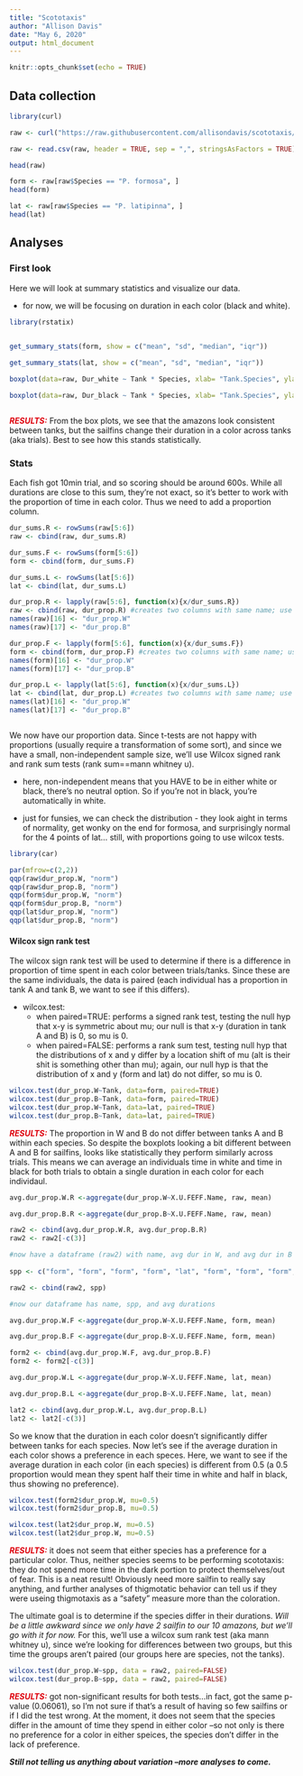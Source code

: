 ```yaml
---
title: "Scototaxis"
author: "Allison Davis"
date: "May 6, 2020"
output: html_document
---
```


```r
knitr::opts_chunk$set(echo = TRUE)
```

## Data collection

```r
library(curl)

raw <- curl("https://raw.githubusercontent.com/allisondavis/scototaxis/master/Scototaxis_raw_cole-data.csv")

raw <- read.csv(raw, header = TRUE, sep = ",", stringsAsFactors = TRUE)

head(raw)

form <- raw[raw$Species == "P. formosa", ]
head(form)

lat <- raw[raw$Species == "P. latipinna", ]
head(lat)

```


## Analyses {.tabset .tabset-fade .tabset-pills}
### First look

Here we will look at summary statistics and visualize our data. 

  * for now, we will be focusing on duration in each color (black and white).


```r
library(rstatix)


get_summary_stats(form, show = c("mean", "sd", "median", "iqr"))
 
get_summary_stats(lat, show = c("mean", "sd", "median", "iqr"))

boxplot(data=raw, Dur_white ~ Tank * Species, xlab= "Tank.Species", ylab= "Duration in white (s)")

boxplot(data=raw, Dur_black ~ Tank * Species, xlab= "Tank.Species", ylab= "Duration in black (s)")



```

<font color= "deeporchid4"> ***RESULTS:***</font> From the box plots, we see that the amazons look consistent between tanks, but the sailfins change their duration in a color across tanks (aka trials). Best to see how this stands statistically.




### Stats

Each fish got 10min trial, and so scoring should be around 600s. While all durations are close to this sum, they're not exact, so it's better to work with the proportion of time in each color. Thus we need to add a proportion column.

```r
dur_sums.R <- rowSums(raw[5:6]) 
raw <- cbind(raw, dur_sums.R)

dur_sums.F <- rowSums(form[5:6]) 
form <- cbind(form, dur_sums.F)

dur_sums.L <- rowSums(lat[5:6]) 
lat <- cbind(lat, dur_sums.L)

dur_prop.R <- lapply(raw[5:6], function(x){x/dur_sums.R}) 
raw <- cbind(raw, dur_prop.R) #creates two columns with same name; use name function below to specify column name
names(raw)[16] <- "dur_prop.W"
names(raw)[17] <- "dur_prop.B"

dur_prop.F <- lapply(form[5:6], function(x){x/dur_sums.F}) 
form <- cbind(form, dur_prop.F) #creates two columns with same name; use name function below to specify column name
names(form)[16] <- "dur_prop.W"
names(form)[17] <- "dur_prop.B"

dur_prop.L <- lapply(lat[5:6], function(x){x/dur_sums.L}) 
lat <- cbind(lat, dur_prop.L) #creates two columns with same name; use name function below to specify column name
names(lat)[16] <- "dur_prop.W"
names(lat)[17] <- "dur_prop.B"



```


We now have our proportion data. Since t-tests are not happy with proportions (usually require a transformation of some sort), and since we have a small, non-independent sample size, we'll use Wilcox signed rank and rank sum tests (rank sum==mann whitney u).

  * here, non-independent means that you HAVE to be in either white or black, there's no neutral option. So if you're not in black, you're automatically in white. 
  
  * just for funsies, we can check the distribution - they look aight in terms of normality, get wonky on the end for formosa, and surprisingly normal for the 4 points of lat... still, with proportions going to use wilcox tests.

```r
library(car)

par(mfrow=c(2,2))
qqp(raw$dur_prop.W, "norm")
qqp(raw$dur_prop.B, "norm")
qqp(form$dur_prop.W, "norm")
qqp(form$dur_prop.B, "norm")
qqp(lat$dur_prop.W, "norm")
qqp(lat$dur_prop.B, "norm")


```



#### Wilcox sign rank test

The wilcox sign rank test will be used to determine if there is a difference in proportion of time spent in each color between trials/tanks. Since these are the same individuals, the data is paired (each individual has a proportion in tank A and tank B, we want to see if this differs). 

  * wilcox.test:
      + when paired=TRUE: performs a signed rank test, testing the null hyp that x-y is symmetric about mu; our null is that x-y (duration in tank A and B) is 0, so mu is 0.
      + when paired=FALSE: performs a rank sum test, testing null hyp that the distributions of x and y differ by a location shift of mu (alt is their shit is something other than mu); again, our null hyp is that the distribution of x and y (form and lat) do not differ, so mu is 0.

```r
wilcox.test(dur_prop.W~Tank, data=form, paired=TRUE) 
wilcox.test(dur_prop.B~Tank, data=form, paired=TRUE)
wilcox.test(dur_prop.W~Tank, data=lat, paired=TRUE)
wilcox.test(dur_prop.B~Tank, data=lat, paired=TRUE)


```

<font color= "deeporchid4"> ***RESULTS:***</font> The proportion in W and B do not differ between tanks A and B within each species. So despite the boxplots looking a bit different between A and B for sailfins, looks like statistically they perform similarly across trials. This means we can average an individuals time in white and time in black for both trials to obtain a single duration in each color for each individaul.

```r

avg.dur_prop.W.R <-aggregate(dur_prop.W~X.U.FEFF.Name, raw, mean)

avg.dur_prop.B.R <-aggregate(dur_prop.B~X.U.FEFF.Name, raw, mean)

raw2 <- cbind(avg.dur_prop.W.R, avg.dur_prop.B.R)
raw2 <- raw2[-c(3)]

#now have a dataframe (raw2) with name, avg dur in W, and avg dur in B --> need spp info too; not sure how to automate
 
spp <- c("form", "form", "form", "form", "lat", "form", "form", "form", "form", "form", "lat", "form")

raw2 <- cbind(raw2, spp)

#now our dataframe has name, spp, and avg durations

avg.dur_prop.W.F <-aggregate(dur_prop.W~X.U.FEFF.Name, form, mean)

avg.dur_prop.B.F <-aggregate(dur_prop.B~X.U.FEFF.Name, form, mean)

form2 <- cbind(avg.dur_prop.W.F, avg.dur_prop.B.F)
form2 <- form2[-c(3)]

avg.dur_prop.W.L <-aggregate(dur_prop.W~X.U.FEFF.Name, lat, mean)

avg.dur_prop.B.L <-aggregate(dur_prop.B~X.U.FEFF.Name, lat, mean)

lat2 <- cbind(avg.dur_prop.W.L, avg.dur_prop.B.L)
lat2 <- lat2[-c(3)]


```

So we know that the duration in each color doesn't significantly differ between tanks for each species. Now let's see if the average duration in each color shows a preference in each speces. Here, we want to see if the average duration in each color (in each species) is different from 0.5 (a 0.5 proportion would mean they spent half their time in white and half in black, thus showing no preference).


```r

wilcox.test(form2$dur_prop.W, mu=0.5)
wilcox.test(form2$dur_prop.B, mu=0.5)

wilcox.test(lat2$dur_prop.W, mu=0.5)
wilcox.test(lat2$dur_prop.W, mu=0.5)


```


<font color= "deeporchid4"> ***RESULTS:***</font> it does not seem that either species has a preference for a particular color. Thus, neither species seems to be performing scototaxis: they do not spend more time in the dark portion to protect themselves/out of fear. This is a neat result! Obviously need more sailfin to really say anything, and further analyses of thigmotatic behavior can tell us if they were useing thigmotaxis as a "safety" measure more than the coloration.


The ultimate goal is to determine if the species differ in their durations. *Will be a little awkward since we only have 2 sailfin to our 10 amazons, but we'll go with it for now.* For this, we'll use a wilcox sum rank test (aka mann whitney u), since we're looking for differences between two groups, but this time the groups aren't paired (our groups here are species, not the tanks). 


```r
wilcox.test(dur_prop.W~spp, data = raw2, paired=FALSE)
wilcox.test(dur_prop.B~spp, data = raw2, paired=FALSE)

```

<font color= "deeporchid4"> ***RESULTS:***</font> got non-significant results for both tests...in fact, got the same p-value (0.06061), so I'm not sure if that's a result of having so few sailfins or if I did the test wrong. At the moment, it does not seem that the species differ in the amount of time they spend in either color --so not only is there no preference for a color in either speices, the species don't differ in the lack of preference. 


***Still not telling us anything about variation --more analyses to come.***








